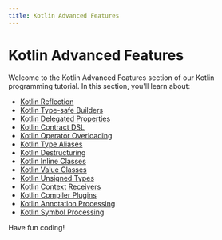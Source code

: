 ```yaml
---
title: Kotlin Advanced Features
---
```


# Kotlin Advanced Features

Welcome to the Kotlin Advanced Features section of our Kotlin programming tutorial. In this section, you'll learn about:

- [Kotlin Reflection](./0-kotlin-reflection.mdx)
- [Kotlin Type-safe Builders](./1-kotlin-type-safe-builders.mdx)
- [Kotlin Delegated Properties](./2-kotlin-delegated-properties.mdx)
- [Kotlin Contract DSL](./3-kotlin-contract-dsl.mdx)
- [Kotlin Operator Overloading](./4-kotlin-operator-overloading.mdx)
- [Kotlin Type Aliases](./5-kotlin-type-aliases.mdx)
- [Kotlin Destructuring](./6-kotlin-destructuring.mdx)
- [Kotlin Inline Classes](./7-kotlin-inline-classes.mdx)
- [Kotlin Value Classes](./8-kotlin-value-classes.mdx)
- [Kotlin Unsigned Types](./9-kotlin-unsigned-types.mdx)
- [Kotlin Context Receivers](./10-kotlin-context-receivers.mdx)
- [Kotlin Compiler Plugins](./11-kotlin-compiler-plugins.mdx)
- [Kotlin Annotation Processing](./12-kotlin-annotation-processing.mdx)
- [Kotlin Symbol Processing](./13-kotlin-symbol-processing.mdx)

Have fun coding!